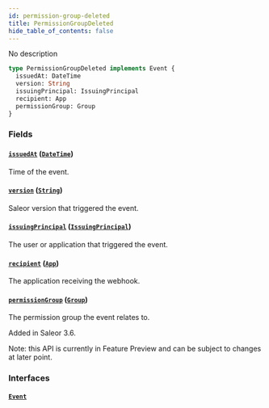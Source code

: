 ```yaml
---
id: permission-group-deleted
title: PermissionGroupDeleted
hide_table_of_contents: false
---
```


No description

```graphql
type PermissionGroupDeleted implements Event {
  issuedAt: DateTime
  version: String
  issuingPrincipal: IssuingPrincipal
  recipient: App
  permissionGroup: Group
}
```

### Fields

#### [`issuedAt`](#) ([`DateTime`](../../../developer/api-reference/scalars/date-time))

Time of the event.

#### [`version`](#) ([`String`](../../../developer/api-reference/scalars/string))

Saleor version that triggered the event.

#### [`issuingPrincipal`](#) ([`IssuingPrincipal`](../../../developer/api-reference/unions/issuing-principal))

The user or application that triggered the event.

#### [`recipient`](#) ([`App`](../../../developer/api-reference/objects/app))

The application receiving the webhook.

#### [`permissionGroup`](#) ([`Group`](../../../developer/api-reference/objects/group))

The permission group the event relates to.

Added in Saleor 3.6.

Note: this API is currently in Feature Preview and can be subject to changes at later point.

### Interfaces

#### [`Event`](../../../developer/api-reference/interfaces/event)
